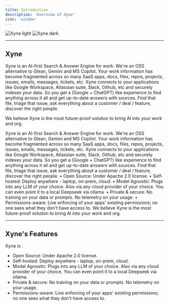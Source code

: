 ```yaml
---
title: Introduction
description: 'Overview of Xyne'
icon: 'window'
---
```


<img
  className="block dark:hidden"
  src="/readme/Xyne-Readme.png"
  alt="Xyne light"
/>
<img
  className="hidden dark:block"
  src="/readme/Xyne-Readme.png"
  alt="Xyne dark"
/>

---
Xyne
---

Xyne is an Al-first Search & Answer Engine for work. We're an
OSS alternative to Glean, Gemini and MS Copilot.
Your work information has become fragmented across so many
SaaS apps, docs, files, repos, projects, issues, emails,
messages, tickets, etc. Xyne connects to your applications like
Google Workspace, Atlassian suite, Slack, Github, etc and
securely indexes your data. So you get a (Google + ChatGPT)
like experience to find anything across it all and get up-to-date
answers with sources.
Find that file, triage that issue, ask everything about a
customer / deal / feature, discover the right people.

We believe Xyne is the most future-proof solution to bring Al
into your work and org.

Xyne is an Al-first Search & Answer Engine for work. We're an
OSS alternative to Glean, Gemini and MS Copilot.
Your work information has become fragmented across so many
SaaS apps, docs, files, repos, projects, issues, emails,
messages, tickets, etc. Xyne connects to your applications like
Google Workspace, Atlassian suite, Slack, Github, etc and
securely indexes your data. So you get a (Google + ChatGPT)
like experience to find anything across it all and get up-to-date
answers with sources.
Find that file, triage that issue, ask everything about a
customer / deal / feature, discover the right people.
• Open Source: Under Apache 2.0 license.
• Self-hosted: Deploy anywhere - laptop, on-prem, cloud.
• Model Agnostic: Plugs into any LLM of your choice. Also
via any cloud provider of your choice. You can even point it
to a local Deepseek via ollama.
• Private & secure: No training on your data or prompts. No
telemetry on your usage.
• Permissions-aware: Live enforcing of your apps' existing
permissions; no one sees what they don't have access to.
We believe Xyne is the most future-proof solution to bring Al
into your work and org.

---
 Xyne's Features
---
 Xyne is : 

-  Open Source: Under Apache 2.0 license.
-  Self-hosted: Deploy anywhere - laptop, on-prem, cloud.
-  Model Agnostic: Plugs into any LLM of your choice. Also
via any cloud provider of your choice. You can even point it
to a local Deepseek via ollama.
-  Private & secure: No training on your data or prompts. No
telemetry on your usage.
-  Permissions-aware: Live enforcing of your apps' existing
permissions; no one sees what they don't have access to.
